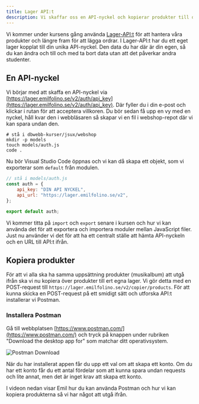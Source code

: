 ```yaml
---
title: Lager API:t
description: Vi skaffar oss en API-nyckel och kopierar produkter till din webbshop
---
```



Vi kommer under kursens gång använda [Lager-API:t](https://lager.emilfolino.se) för att hantera våra produkter och längre fram för att lägga ordrar. I Lager-API:t har du ett eget lager kopplat till din unika API-nyckel. Den data du har där är din egen, så du kan ändra och till och med ta bort data utan att det påverkar andra studenter.

## En API-nyckel

Vi börjar med att skaffa en API-nyckel via [https://lager.emilfolino.se/v2/auth/api_key](https://lager.emilfolino.se/v2/auth/api_key). Där fyller du i din e-post och klickar i rutan för att acceptera villkoren. Du bör sedan få upp en vy med en nyckel, håll kvar den i webbläsaren så skapar vi en fil i webshop-repot där vi kan spara undan den.

```shell
# stå i dbwebb-kurser/jsux/webshop
mkdir -p models
touch models/auth.js
code .
```

Nu bör Visual Studio Code öppnas och vi kan då skapa ett objekt, som vi exporterar som `default` från modulen.

```javascript
// stå i models/auth.js
const auth = {
    api_key: "DIN API NYCKEL",
    api_url: "https://lager.emilfolino.se/v2",
};

export default auth;
```

Vi kommer titta på `import` och `export` senare i kursen och hur vi kan använda det för att exportera och importera moduler mellan JavaScript filer. Just nu använder vi det för att ha ett centralt ställe att hämta API-nyckeln och en URL till API:t ifrån.



## Kopiera produkter

För att vi alla ska ha samma uppsättning produkter (musikalbum) att utgå ifrån ska vi nu kopiera över produkter till ert egna lager. Vi gör detta med en POST-request till `https://lager.emilfolino.se/v2/copier/products`. För att kunna skicka en POST-request på ett smidigt sätt och utforska API:t installerar vi Postman.



### Installera Postman

Gå till webbplatsen [https://www.postman.com/](https://www.postman.com/) och tryck på knappen under rubriken "Download the desktop app for" som matchar ditt operativsystem.

<Image src={postman} alt="Postman Download" />

När du har installerat appen får du upp ett val om att skapa ett konto. Om du har ett konto får du ett antal fördelar som att kunna spara undan requests och lite annat, men det är inget krav att skapa ett konto.

I videon nedan visar Emil hur du kan använda Postman och hur vi kan kopiera produkterna så vi har något att utgå ifrån.